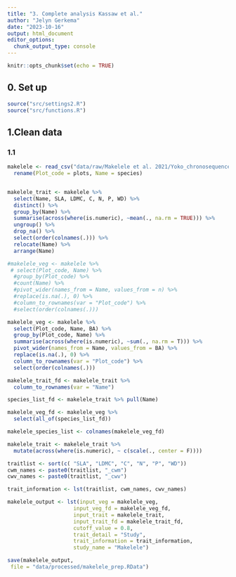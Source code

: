 ```yaml
---
title: "3. Complete analysis Kassaw et al."
author: "Jelyn Gerkema"
date: "2023-10-16"
output: html_document
editor_options: 
  chunk_output_type: console
---
```


```r
knitr::opts_chunk$set(echo = TRUE)

```

## 0. Set up
```r
source("src/settings2.R")
source("src/functions.R")

```

## 1.Clean data


### 1.1 
```r

makelele <- read_csv("data/raw/Makelele et al. 2021/Yoko_chronosequence_transect.csv") %>%
  rename(Plot_code = plots, Name = species)


makelele_trait <- makelele %>%
  select(Name, SLA, LDMC, C, N, P, WD) %>%
  distinct() %>%
  group_by(Name) %>%
  summarise(across(where(is.numeric), ~mean(., na.rm = TRUE))) %>%
  ungroup() %>%
  drop_na() %>%
  select(order(colnames(.))) %>%
  relocate(Name) %>%
  arrange(Name)

#makelele_veg <- makelele %>%
 # select(Plot_code, Name) %>%
  #group_by(Plot_code) %>%
  #count(Name) %>%
  #pivot_wider(names_from = Name, values_from = n) %>%
  #replace(is.na(.), 0) %>%
  #column_to_rownames(var = "Plot_code") %>%
  #select(order(colnames(.)))

makelele_veg <- makelele %>%
  select(Plot_code, Name, BA) %>%
  group_by(Plot_code, Name) %>%
  summarise(across(where(is.numeric), ~sum(., na.rm = T))) %>%
  pivot_wider(names_from = Name, values_from = BA) %>%
  replace(is.na(.), 0) %>%
  column_to_rownames(var = "Plot_code") %>%
  select(order(colnames(.)))

makelele_trait_fd <- makelele_trait %>%
  column_to_rownames(var = "Name") 

species_list_fd <- makelele_trait %>% pull(Name)

makelele_veg_fd <- makelele_veg %>%
  select(all_of(species_list_fd))

makelele_species_list <- colnames(makelele_veg_fd)

makelele_trait <- makelele_trait %>%
  mutate(across(where(is.numeric), ~ c(scale(., center = F)))) 

traitlist <- sort(c( "SLA", "LDMC", "C", "N", "P", "WD"))
cwm_names <- paste0(traitlist, "_cwm")
cwv_names <- paste0(traitlist, "_cwv")

trait_information <- lst(traitlist, cwm_names, cwv_names)

makelele_output <- lst(input_veg = makelele_veg, 
                     input_veg_fd = makelele_veg_fd,
                     input_trait = makelele_trait,
                     input_trait_fd = makelele_trait_fd,
                     cutoff_value = 0.8,
                     trait_detail = "Study",
                     trait_information = trait_information,
                     study_name = "Makelele")

save(makelele_output,
 file = "data/processed/makelele_prep.RData")

``` 

